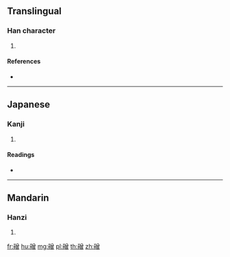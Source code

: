 {{character info/new}}
==Translingual==

===Han character===
{{Han char|rn=112|rad=石|as=12|sn=17|four=18666|canj=MRCWA}}

# {{defn|Han|sort=石12}}

====References====
* {{Han ref|kx=0836.240|dkj=24476|dj=1253.220|hdz=42457.080|uh=78F3|ud=30963|bh=EDA5|bd=60837}}

----

==Japanese==

===Kanji===
{{ja-kanji|grade=|rs=石12}}

# {{defn|lang=ja|sort=石12}}

====Readings====
* {{ja-readings|on=[[そう]] (sō), [[じょう]] (jō)|kun=[[いし]] (ishi)|nanori=}}

----

==Mandarin==

===Hanzi===
{{cmn-hanzi|pin=[[zēng]] ([[zeng1]])|wg=tseng<sup>1</sup>}}

# {{defn|lang=cmn|sort=石12}}

[[fr:磳]]
[[hu:磳]]
[[mg:磳]]
[[pl:磳]]
[[th:磳]]
[[zh:磳]]